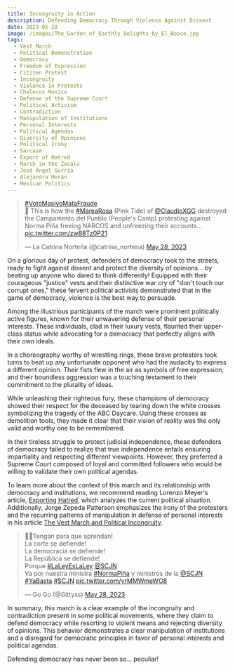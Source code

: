```yaml
---
title: Incongruity in Action
description: Defending Democracy Through Violence Against Dissent
date: 2023-05-28
image: /images/The_Garden_of_Earthly_Delights_by_El_Bosco.jpg
tags:
  - Vest March
  - Political Demonstration
  - Democracy
  - Freedom of Expression
  - Citizen Protest
  - Incongruity
  - Violence in Protests
  - Chalecos Mexico
  - Defense of the Supreme Court
  - Political Activism
  - Contradiction
  - Manipulation of Institutions
  - Personal Interests
  - Political Agendas
  - Diversity of Opinions
  - Political Irony
  - Sarcasm
  - Export of Hatred
  - March in the Zocalo
  - José Ángel Gurría
  - Alejandra Morán
  - Mexican Politics
---
```


<Embed>
<blockquote className="twitter-tweet"><p lang="es" dir="ltr"><a href="https://twitter.com/hashtag/VotoMasivoMataFraude?src=hash&amp;ref_src=twsrc%5Etfw">#VotoMasivoMataFraude</a> <br/>🚨 This is how the <a href="https://twitter.com/hashtag/MareaRosa?src=hash&amp;ref_src=twsrc%5Etfw">#MareaRosa</a> (Pink Tide) of <a href="https://twitter.com/ClaudioXGG?ref_src=twsrc%5Etfw">@ClaudioXGG</a> destroyed the Campamento del Pueblo (People's Camp) protesting against Norma Piña freeing NARCOS and unfreezing their accounts... <a href="https://t.co/zw88Tz0P21">pic.twitter.com/zw88Tz0P21</a></p>&mdash; La Catrina Norteña (@catrina_nortena) <a href="https://twitter.com/catrina_nortena/status/1662952920470413314?ref_src=twsrc%5Etfw">May 28, 2023</a></blockquote> <script async src="https://platform.twitter.com/widgets.js" charset="utf-8"></script>
</Embed>

On a glorious day of protest, defenders of democracy took to the streets, ready to fight against dissent and protect the diversity of opinions... by beating up anyone who dared to think differently! Equipped with their courageous "justice" vests and their distinctive war cry of "don't touch our corrupt ones," these fervent political activists demonstrated that in the game of democracy, violence is the best way to persuade.

Among the illustrious participants of the march were prominent politically active figures, known for their unwavering defense of their personal interests. These individuals, clad in their luxury vests, flaunted their upper-class status while advocating for a democracy that perfectly aligns with their own ideals.

In a choreography worthy of wrestling rings, these brave protesters took turns to beat up any unfortunate opponent who had the audacity to express a different opinion. Their fists flew in the air as symbols of free expression, and their boundless aggression was a touching testament to their commitment to the plurality of ideas.

While unleashing their righteous fury, these champions of democracy showed their respect for the deceased by tearing down the white crosses symbolizing the tragedy of the ABC Daycare. Using these crosses as demolition tools, they made it clear that their vision of reality was the only valid and worthy one to be remembered.

In their tireless struggle to protect judicial independence, these defenders of democracy failed to realize that true independence entails ensuring impartiality and respecting different viewpoints. However, they preferred a Supreme Court composed of loyal and committed followers who would be willing to validate their own political agendas.

To learn more about the context of this march and its relationship with democracy and institutions, we recommend reading Lorenzo Meyer's article, [Exporting Hatred](https://www.sinembargo.mx/28-05-2023/4366027), which analyzes the current political situation. Additionally, Jorge Zepeda Patterson emphasizes the irony of the protesters and the recurring patterns of manipulation in defense of personal interests in his article [The Vest March and Political Incongruity](https://www.sinembargo.mx/28-05-2023/4366027).

<Embed>
<blockquote class="twitter-tweet"><p lang="es" dir="ltr">🛑😺Tengan para que aprendan! <br />La corte se defiende! <br />La democracia se defiende!<br />La República se defiende! <br />Porque <a href="https://twitter.com/hashtag/LaLeyEsLaLey?src=hash&amp;ref_src=twsrc%5Etfw">#LaLeyEsLaLey</a> <a href="https://twitter.com/SCJN?ref_src=twsrc%5Etfw">@SCJN</a><br />Va por nuestra ministra <a href="https://twitter.com/hashtag/NormaPi%C3%B1a?src=hash&amp;ref_src=twsrc%5Etfw">#NormaPiña</a> y ministros de la <a href="https://twitter.com/SCJN?ref_src=twsrc%5Etfw">@SCJN</a> <a href="https://twitter.com/hashtag/YaBasta?src=hash&amp;ref_src=twsrc%5Etfw">#YaBasta</a> <a href="https://twitter.com/hashtag/SCJN?src=hash&amp;ref_src=twsrc%5Etfw">#SCJN</a> <a href="https://t.co/yrMMWmeWO8">pic.twitter.com/yrMMWmeWO8</a></p>&mdash; Go Go (@Gittyss) <a href="https://twitter.com/Gittyss/status/1662909444576133120?ref_src=twsrc%5Etfw">May 28, 2023</a></blockquote> <script async src="https://platform.twitter.com/widgets.js" charset="utf-8"></script>
</Embed>

In summary, this march is a clear example of the incongruity and contradiction present in some political movements, where they claim to defend democracy while resorting to violent means and rejecting diversity of opinions. This behavior demonstrates a clear manipulation of institutions and a disregard for democratic principles in favor of personal interests and political agendas.

Defending democracy has never been so... peculiar!
